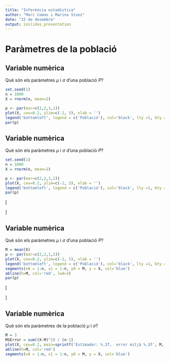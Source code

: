 ```yaml
---
title: "Inferència estadística"
author: "Marc Comas i Marina Vives"
date: "15 de desembre"
output: ioslides_presentation
---
```


# Paràmetres de la població

## Variable numèrica

Què són els paràmetres $\mu$ i $\sigma$ d'una població $P$?

```r
set.seed(1)
n = 1000
X = rnorm(n, mean=2)

p <- par(mar=c(2,2,1,1))
plot(X, cex=0.2, ylim=c(-2, 5), xlab = '')
legend('bottomleft', legend = c('Població'), col='black', lty =1, bty = 'n')
par(p)
```


## Variable numèrica

Què són els paràmetres $\mu$ i $\sigma$ d'una població $P$?

```r
set.seed(1)
n = 1000
X = rnorm(n, mean=2)

p <- par(mar=c(2,2,1,1))
plot(X, cex=0.2, ylim=c(-2, 5), xlab = '')
legend('bottomleft', legend = c('Població'), col='black', lty =1, bty = 'n')
par(p)
```

\[
\begin{array}{rcl}
\mu &=& \frac{\sum_{x_i \in P} x_i }{ |P| } =  `r sprintf('%.2f', mean(X))` \\
\sigma^2 &=& \frac{\sum_{x_i \in P} (x_i-\mu)^2 }{ |P| } =  `r sprintf('%.2f', var(X))`
\end{array}
\]

## Variable numèrica

Què són els paràmetres $\mu$ i $\sigma$ d'una població $P$?

```r
M = mean(X)
p <- par(mar=c(2,2,1,1))
plot(X, cex=0.2, ylim=c(-2, 5), xlab = '')
legend('bottomleft', legend = c('Població'), col='black', lty =1, bty = 'n')
segments(x0 = 1:n, x1 = 1:n, y0 = M, y = X, col='blue')
abline(h=M, col='red', lwd=3)
par(p)
```

\[
\begin{array}{rcl}
\mu &=& \frac{\sum_{x_i \in P} x_i }{ |P| } =  `r sprintf('%.2f', mean(X))` \\
\sigma^2 &=& \frac{\sum_{x_i \in P} (x_i-\mu)^2 }{ |P| } =  `r sprintf('%.2f', var(X))`
\end{array}
\]


## Variable numèrica

Què són els paràmetres de la població $\mu$ i $\sigma$?

```r
M = 3
MSError = sum((X-M)^2) / (n-1)
plot(X, cex=0.2, main=sprintf('Estimador: %.2f,  error mitjà %.3f', M, MSError))
abline(h=M, col='red')
segments(x0 = 1:n, x1 = 1:n, y0 = M, y = X, col='blue')
```

